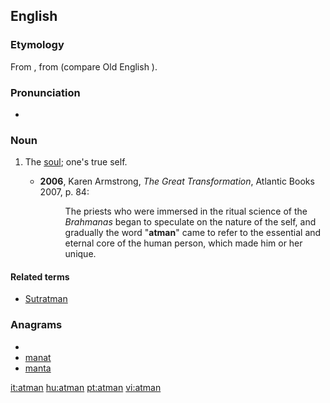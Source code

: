 ==English==
{{wikipedia}}

===Etymology===
From {{etyl|sa|en}} {{term|आत्म‍||wind, breath, soul|tr=Ātmā|sc=Deva|lang=sa}}, from {{proto|Indo-European|lang=en}} (compare Old English {{term|æþm|ǣþm|breath|lang=ang}}).

===Pronunciation===
* {{a|UK}} {{IPA|/ˈɑːtman/}}

===Noun===
{{en-noun}}

# {{context|Hinduism}} The [[soul]]; one's true self.
#* '''2006''', Karen Armstrong, ''The Great Transformation'', Atlantic Books 2007, p. 84:
#*: The priests who were immersed in the ritual science of the ''Brahmanas'' began to speculate on the nature of the self, and gradually the word "'''atman'''" came to refer to the essential and eternal core of the human person, which made him or her unique.

====Related terms====
* [[Sutratman]]

===Anagrams===
* {{alphagram|aamnt}}
* [[manat#English|manat]]
* [[manta#English|manta]]


[[it:atman]]
[[hu:atman]]
[[pt:atman]]
[[vi:atman]]